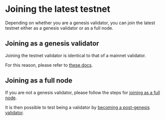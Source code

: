 # Joining the latest testnet

Depending on whether you are a genesis validator, you can join the latest testnet either as a genesis validator or as a full node.

## Joining as a genesis validator
Joining the testnet validator is identical to that of a mainnet validator.

For this reason, please refer to [these docs](../../operators/validators/validator-setup.mdx#start-validating).

## Joining as a full node
If you are not a genesis validator, please follow the steps for [joining as a full node](../../operators/ledger/running-a-full-node.mdx). 

It is then possible to test being a validator by [becoming a post-genesis validator](./post-genesis-validator.mdx).


